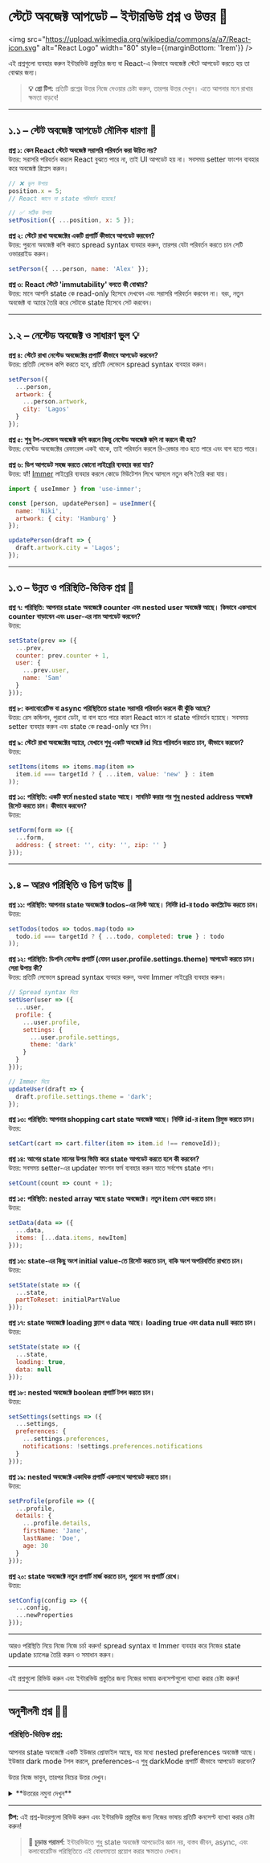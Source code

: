
# স্টেটে অবজেক্ট আপডেট – ইন্টারভিউ প্রশ্ন ও উত্তর 🎯

<img src="https://upload.wikimedia.org/wikipedia/commons/a/a7/React-icon.svg" alt="React Logo" width="80" style={{marginBottom: '1rem'}} />

এই প্রশ্নগুলো ব্যবহার করুন ইন্টারভিউ প্রস্তুতির জন্য বা React-এ কিভাবে অবজেক্ট স্টেটে আপডেট করতে হয় তা বোঝার জন্য।

> **💡 প্রো টিপ:** প্রতিটি প্রশ্নের উত্তর নিজে দেওয়ার চেষ্টা করুন, তারপর উত্তর দেখুন। এতে আপনার মনে রাখার ক্ষমতা বাড়বে!

---

## ১.১ – স্টেট অবজেক্ট আপডেট মৌলিক ধারণা 🌱

<div style={{ background: 'rgba(0, 100, 200, 0.10)', padding: '15px', borderRadius: '5px', marginBottom: '20px', border: '1px solid rgba(0, 100, 200, 0.15)', color: 'inherit' }}>

**প্রশ্ন ১: কেন React স্টেটে অবজেক্ট সরাসরি পরিবর্তন করা উচিত নয়?**  
উত্তর: সরাসরি পরিবর্তন করলে React বুঝতে পারে না, তাই UI আপডেট হয় না। সবসময় setter ফাংশন ব্যবহার করে অবজেক্ট রিপ্লেস করুন।

```jsx
// ❌ ভুল উপায়
position.x = 5;
// React জানে না state পরিবর্তন হয়েছে!

// ✅ সঠিক উপায়
setPosition({ ...position, x: 5 });
```

**প্রশ্ন ২: স্টেটে রাখা অবজেক্টের একটি প্রপার্টি কীভাবে আপডেট করবেন?**  
উত্তর: পুরনো অবজেক্ট কপি করতে spread syntax ব্যবহার করুন, তারপর যেটা পরিবর্তন করতে চান সেটি ওভাররাইড করুন।

```jsx
setPerson({ ...person, name: 'Alex' });
```

**প্রশ্ন ৩: React স্টেটে 'immutability' বলতে কী বোঝায়?**  
উত্তর: মানে আপনি state কে read-only হিসেবে দেখবেন এবং সরাসরি পরিবর্তন করবেন না। বরং, নতুন অবজেক্ট বা অ্যারে তৈরি করে সেটাকে state হিসেবে সেট করবেন।

</div>

---

## ১.২ – নেস্টেড অবজেক্ট ও সাধারণ ভুল 💡

<div style={{ background: 'rgba(230, 150, 70, 0.10)', padding: '15px', borderRadius: '5px', marginBottom: '20px', border: '1px solid rgba(230, 150, 70, 0.15)', color: 'inherit' }}>

**প্রশ্ন ৪: স্টেটে রাখা নেস্টেড অবজেক্টের প্রপার্টি কীভাবে আপডেট করবেন?**  
উত্তর: প্রতিটি লেভেল কপি করতে হবে, প্রতিটি লেভেলে spread syntax ব্যবহার করুন।

```jsx
setPerson({
  ...person,
  artwork: {
    ...person.artwork,
    city: 'Lagos'
  }
});
```

**প্রশ্ন ৫: শুধু টপ-লেভেল অবজেক্ট কপি করলে কিন্তু নেস্টেড অবজেক্ট কপি না করলে কী হয়?**  
উত্তর: নেস্টেড অবজেক্টের রেফারেন্স একই থাকে, তাই পরিবর্তন করলে রি-রেন্ডার নাও হতে পারে এবং বাগ হতে পারে।

**প্রশ্ন ৬: ডিপ আপডেট সহজ করতে কোনো লাইব্রেরি ব্যবহার করা যায়?**  
উত্তর: হ্যাঁ! [Immer](https://immerjs.github.io/immer/) লাইব্রেরি ব্যবহার করলে কোডে মিউটেশন লিখে আসলে নতুন কপি তৈরি করা যায়।

```jsx
import { useImmer } from 'use-immer';

const [person, updatePerson] = useImmer({
  name: 'Niki',
  artwork: { city: 'Hamburg' }
});

updatePerson(draft => {
  draft.artwork.city = 'Lagos';
});
```

</div>

---

## ১.৩ – উন্নত ও পরিস্থিতি-ভিত্তিক প্রশ্ন 🧠

<div style={{ background: 'rgba(220, 50, 50, 0.10)', padding: '15px', borderRadius: '5px', marginBottom: '20px', border: '1px solid rgba(220, 50, 50, 0.15)', color: 'inherit' }}>

**প্রশ্ন ৭: পরিস্থিতি: আপনার state অবজেক্টে counter এবং nested user অবজেক্ট আছে। কিভাবে একসাথে counter বাড়াবেন এবং user-এর নাম আপডেট করবেন?**  
উত্তর:
```jsx
setState(prev => ({
  ...prev,
  counter: prev.counter + 1,
  user: {
    ...prev.user,
    name: 'Sam'
  }
}));
```

**প্রশ্ন ৮: কলাবোরেটিভ বা async পরিস্থিতিতে state সরাসরি পরিবর্তন করলে কী ঝুঁকি আছে?**  
উত্তর: রেস কন্ডিশন, পুরনো ডেটা, বা বাগ হতে পারে কারণ React জানে না state পরিবর্তন হয়েছে। সবসময় setter ব্যবহার করুন এবং state কে read-only ধরে নিন।

**প্রশ্ন ৯: স্টেটে রাখা অবজেক্টের অ্যারে, যেখানে শুধু একটি অবজেক্ট id দিয়ে পরিবর্তন করতে চান, কীভাবে করবেন?**  
উত্তর:
```jsx
setItems(items => items.map(item =>
  item.id === targetId ? { ...item, value: 'new' } : item
));
```

**প্রশ্ন ১০: পরিস্থিতি: একটি ফর্মে nested state আছে। সাবমিট করার পর শুধু nested address অবজেক্ট রিসেট করতে চান। কীভাবে করবেন?**  
উত্তর:
```jsx
setForm(form => ({
  ...form,
  address: { street: '', city: '', zip: '' }
}));
```

</div>

---

## ১.৪ – আরও পরিস্থিতি ও ডিপ ডাইভ 🚦

<div style={{ background: 'rgba(100, 200, 100, 0.10)', padding: '15px', borderRadius: '5px', marginBottom: '20px', border: '1px solid rgba(100, 200, 100, 0.15)', color: 'inherit' }}>

**প্রশ্ন ১১: পরিস্থিতি: আপনার state অবজেক্টে todos-এর লিস্ট আছে। নির্দিষ্ট id-র todo কমপ্লিটেড করতে চান।**  
উত্তর:
```jsx
setTodos(todos => todos.map(todo =>
  todo.id === targetId ? { ...todo, completed: true } : todo
));
```

**প্রশ্ন ১২: পরিস্থিতি: ডিপলি নেস্টেড প্রপার্টি (যেমন user.profile.settings.theme) আপডেট করতে চান। সেরা উপায় কী?**  
উত্তর: প্রতিটি লেভেলে spread syntax ব্যবহার করুন, অথবা Immer লাইব্রেরি ব্যবহার করুন।

```jsx
// Spread syntax দিয়ে
setUser(user => ({
  ...user,
  profile: {
    ...user.profile,
    settings: {
      ...user.profile.settings,
      theme: 'dark'
    }
  }
}));

// Immer দিয়ে
updateUser(draft => {
  draft.profile.settings.theme = 'dark';
});
```

**প্রশ্ন ১৩: পরিস্থিতি: আপনার shopping cart state অবজেক্ট আছে। নির্দিষ্ট id-র item রিমুভ করতে চান।**  
উত্তর:
```jsx
setCart(cart => cart.filter(item => item.id !== removeId));
```

**প্রশ্ন ১৪: আগের state মানের উপর ভিত্তি করে state আপডেট করতে হলে কী করবেন?**  
উত্তর: সবসময় setter-এর updater ফাংশন ফর্ম ব্যবহার করুন যাতে সর্বশেষ state পান।

```jsx
setCount(count => count + 1);
```

**প্রশ্ন ১৫: পরিস্থিতি: nested array আছে state অবজেক্টে। নতুন item যোগ করতে চান।**  
উত্তর:
```jsx
setData(data => ({
  ...data,
  items: [...data.items, newItem]
}));
```

**প্রশ্ন ১৬: state-এর কিছু অংশ initial value-তে রিসেট করতে চান, বাকি অংশ অপরিবর্তিত রাখতে চান।**  
উত্তর:
```jsx
setState(state => ({
  ...state,
  partToReset: initialPartValue
}));
```

**প্রশ্ন ১৭: state অবজেক্টে loading ফ্ল্যাগ ও data আছে। loading true এবং data null করতে চান।**  
উত্তর:
```jsx
setState(state => ({
  ...state,
  loading: true,
  data: null
}));
```

**প্রশ্ন ১৮: nested অবজেক্টে boolean প্রপার্টি টগল করতে চান।**  
উত্তর:
```jsx
setSettings(settings => ({
  ...settings,
  preferences: {
    ...settings.preferences,
    notifications: !settings.preferences.notifications
  }
}));
```

**প্রশ্ন ১৯: nested অবজেক্টে একাধিক প্রপার্টি একসাথে আপডেট করতে চান।**  
উত্তর:
```jsx
setProfile(profile => ({
  ...profile,
  details: {
    ...profile.details,
    firstName: 'Jane',
    lastName: 'Doe',
    age: 30
  }
}));
```

**প্রশ্ন ২০: state অবজেক্টে নতুন প্রপার্টি মার্জ করতে চান, পুরনো সব প্রপার্টি রেখে।**  
উত্তর:
```jsx
setConfig(config => ({
  ...config,
  ...newProperties
}));
```

</div>

---

<Callout type="info">আরও পরিস্থিতি নিয়ে নিজে নিজে চর্চা করুন! spread syntax বা Immer ব্যবহার করে নিজের state update চ্যালেঞ্জ তৈরি করুন ও সমাধান করুন।</Callout>

---

<Callout type="info">এই প্রশ্নগুলো রিভিউ করুন এবং ইন্টারভিউ প্রস্তুতির জন্য নিজের ভাষায় কনসেপ্টগুলো ব্যাখ্যা করার চেষ্টা করুন!</Callout>

---

## অনুশীলনী প্রশ্ন 🏋️‍♂️

<div style={{ background: 'rgba(20, 120, 220, 0.10)', padding: '20px', borderRadius: '5px', marginBottom: '20px', border: '1px solid rgba(20, 120, 220, 0.15)', color: 'inherit' }}>

### পরিস্থিতি-ভিত্তিক প্রশ্ন:

আপনার state অবজেক্টে একটি ইউজার প্রোফাইল আছে, যার মধ্যে nested preferences অবজেক্ট আছে। ইউজার dark mode টগল করলে, preferences-এ শুধু darkMode প্রপার্টি কীভাবে আপডেট করবেন?

উত্তর নিজে ভাবুন, তারপর নিচের উত্তর দেখুন।

<details>
<summary>**উত্তরের নমুনা দেখুন**</summary>

**সমাধান:**
```jsx
setProfile(profile => ({
  ...profile,
  preferences: {
    ...profile.preferences,
    darkMode: !profile.preferences.darkMode
  }
}));
```

এইভাবে প্রতিটি লেভেল কপি করে শুধু যেটা পরিবর্তন করতে চান সেটি আপডেট করুন, এতে React আপডেট বুঝতে পারে এবং UI রি-রেন্ডার হয়।

</details>
</div>

---

**টিপ:** এই প্রশ্ন-উত্তরগুলো রিভিউ করুন এবং ইন্টারভিউ প্রস্তুতির জন্য নিজের ভাষায় প্রতিটি কনসেপ্ট ব্যাখ্যা করার চেষ্টা করুন!

> **🚀 চূড়ান্ত পরামর্শ:** ইন্টারভিউতে শুধু state অবজেক্ট আপডেটের জ্ঞান নয়, বাস্তব জীবন, async, এবং কলাবোরেটিভ পরিস্থিতিতে এই বোধগম্যতা প্রয়োগ করার ক্ষমতাও দেখান।

